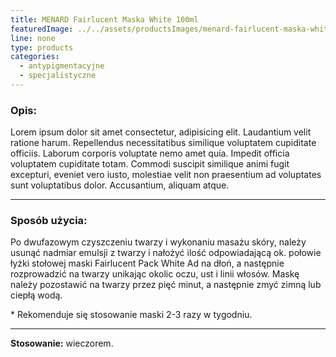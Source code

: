 ```yaml
---
title: MENARD Fairlucent Maska White 100ml
featuredImage: ../../assets/productsImages/menard-fairlucent-maska-white-100ml.png
line: none
type: products
categories:
  - antypigmentacyjne
  - specjalistyczne
---
```


<h3>Opis:</h3>

Lorem ipsum dolor sit amet consectetur, adipisicing elit. Laudantium velit ratione harum. Repellendus necessitatibus similique voluptatem cupiditate officiis. Laborum corporis voluptate nemo amet quia. Impedit officia voluptatem cupiditate totam. Commodi suscipit similique animi fugit excepturi, eveniet vero iusto, molestiae velit non praesentium ad voluptates sunt voluptatibus dolor. Accusantium, aliquam atque.

---

### Sposób użycia:

Po dwufazowym czyszczeniu twarzy i wykonaniu masażu skóry, należy usunąć nadmiar emulsji z twarzy i nałożyć ilość odpowiadającą ok. połowie łyżki stołowej maski Fairlucent Pack White Ad na dłoń, a następnie rozprowadzić na twarzy unikając okolic oczu, ust i linii włosów.
Maskę należy pozostawić na twarzy przez pięć minut, a następnie zmyć zimną lub ciepłą wodą.

\* Rekomenduje się stosowanie maski 2-3 razy w tygodniu.

---

**Stosowanie:** wieczorem.
